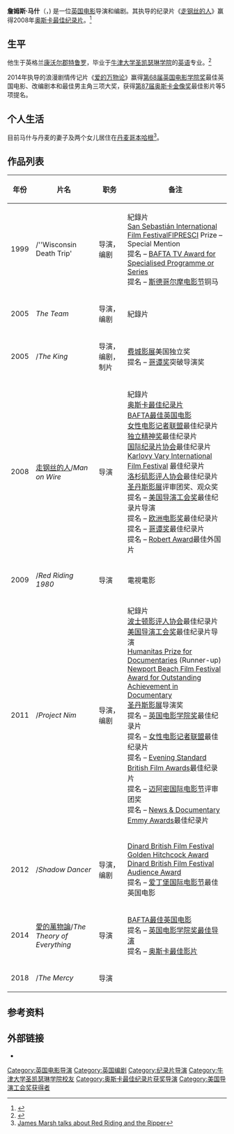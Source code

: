 {{noteTA
|T=zh-tw:詹姆士·馬許;zh-cn:詹姆斯·马什;zh-hk:占士·馬殊;
|G1=Show
|G2=Movie
|1=zh-tw:詹姆士;zh-cn:詹姆斯;zh-hk:占士;
|2=zh-tw:馬許;zh-cn:马什;zh-hk:馬殊;
}}
{{Infobox entertainer
| type             = 導演
| name             = 詹姆士·馬許
| image            = James Marsh seminar (3890686677).jpg
| caption          = 馬許於2009年
| birth_name       = 
| birth_date       = {{Birth date and age|1963|04|30}}
| birth_place      = 英格兰[[康沃尔郡|康沃尔郡]][[特鲁罗|特鲁罗]]
| years_active     = 
| occupation       = 编剧、导演
| alma_mater       = [[牛津大学圣凯瑟琳学院|牛津大学圣凯瑟琳学院]]
| spouse           = 
| children         = 2个女儿
| parents          = 
| other_names      = 
| academyawards    = '''[[奥斯卡最佳纪录片|最佳纪录片]]'''<br>2008年 《[[走钢丝的人|走钢丝的人]]》
}}
'''詹姆斯·马什'''（{{lang-en|'''James Marsh'''}}，{{bd|1963年|4月30日}}) 是一位[[英国电影|英国电影]]导演和编剧。其执导的纪录片《[[走钢丝的人|走钢丝的人]]》赢得2008年[[奥斯卡最佳纪录片|奥斯卡最佳纪录片]]。<ref name="Intelligent Life">{{cite web |url=http://moreintelligentlife.com/blog/simon-willis/qa-james-marsh-film-director |title=THE Q&A: JAMES MARSH, FILM DIRECTOR |date=2013-09-24 |deadurl=yes |archiveurl=https://web.archive.org/web/20130925213919/http://moreintelligentlife.com/blog/simon-willis/qa-james-marsh-film-director |archivedate=2013-09-25 |access-date=2014-11-25 }}</ref>

==生平==
他生于英格兰[[康沃尔郡|康沃尔郡]][[特鲁罗|特鲁罗]]，毕业于[[牛津大学圣凯瑟琳学院|牛津大学圣凯瑟琳学院]]的[[英语|英语]]专业。<ref name="Queens Film Theatre">{{cite web |url=http://www.queensfilmtheatre.com/films/12th-belfast-film-festival-james-marsh/ |title=12TH BELFAST FILM FESTIVAL : JAMES MARSH |date=24 September 2013 |deadurl=yes |archiveurl=https://web.archive.org/web/20130928023248/http://www.queensfilmtheatre.com/films/12th-belfast-film-festival-james-marsh/ |archivedate=2013-09-28 |access-date=2014-11-25 }}</ref>

2014年执导的浪漫剧情传记片《[[爱的万物论|爱的万物论]]》赢得[[第68届英国电影学院奖|第68届英国电影学院奖]]最佳英国电影、改编剧本和最佳男主角三项大奖，获得[[第87届奥斯卡金像奖|第87届奥斯卡金像奖]]最佳影片等5项提名。

==个人生活==
目前马什与丹麦的妻子及两个女儿居住在[[丹麦|丹麦]][[哥本哈根|哥本哈根]]<ref>[http://entertainment.timesonline.co.uk/tol/arts_and_entertainment/tv_and_radio/article5882738.ece James Marsh talks about Red Riding and the Ripper]</ref>。

==作品列表==
{| class="wikitable sortable"
|-
! 年份 !! 片名 !! 职务 !! 备注
|-
| 1999 || {{le|威斯康星死亡之旅|Wisconsin Death Trip (film)}}/''Wisconsin Death Trip' || 导演，编剧 || 紀錄片 <br /> [[San_Sebastián_International_Film_Festival|San Sebastián International Film Festival]]FIPRESCI Prize – Special Mention <br /> 提名 – [[英国电影学院奖|BAFTA TV Award for Specialised Programme or Series]] <br /> 提名 – [[斯德哥尔摩电影节|斯德哥尔摩电影节]]铜马
|-
| 2005 || ''The Team'' || 导演，编剧 || 紀錄片
|-
| 2005 || {{le|上帝的私生子|The King (2005 film)}}/''The King'' || 导演，编剧，制片 || [[费城影展|费城影展]]美国独立奖 <br /> 提名 – [[哥谭奖|哥谭奖]]突破导演奖
|-
| 2008 || [[走钢丝的人|走钢丝的人]]/''Man on Wire'' || 导演 || 紀錄片 <br /> [[奥斯卡最佳纪录片|奥斯卡最佳纪录片]] <br /> [[英国电影学院奖最佳影片|BAFTA最佳英国电影]] <br /> [[女性电影记者联盟|女性电影记者联盟]]最佳纪录片 <br /> [[独立精神奖|独立精神奖]]最佳纪录片 <br /> [[国际纪录片协会|国际纪录片协会]]最佳纪录片<br /> [[Karlovy_Vary_International_Film_Festival|Karlovy Vary International Film Festival]] 最佳纪录片<br /> [[洛杉矶影评人协会|洛杉矶影评人协会]]最佳纪录片 <br /> [[圣丹斯影展|圣丹斯影展]]评审团奖、观众奖<br /> 提名 – [[美国导演工会奖|美国导演工会奖]]最佳纪录片导演 <br /> 提名 – [[欧洲电影奖|欧洲电影奖]]最佳纪录片 <br /> 提名 – [[哥谭奖|哥谭奖]]最佳纪录片 <br /> 提名 – [[Robert_Award|Robert Award]]最佳外国片
|-
| 2009 || {{le|血色迷宮|Red Riding|血色迷宮：1980}}/''Red Riding 1980'' || 导演 || 電視電影
|-
| 2011 || {{le|尼姆的實驗|Project Nim (film)}}/''Project Nim'' || 导演，编剧 || 紀錄片 <br /> [[波士顿影评人协会|波士顿影评人协会]]最佳纪录片 <br /> [[美国导演工会奖|美国导演工会奖]]最佳纪录片导演 <br /> [[Humanitas_Prize|Humanitas Prize for Documentaries]] (Runner-up) <br /> [[Newport_Beach_Film_Festival|Newport Beach Film Festival Award for Outstanding Achievement in Documentary]] <br /> [[圣丹斯影展|圣丹斯影展]]导演奖 <br /> 提名 – [[英国电影学院奖|英国电影学院奖]]最佳纪录片 <br /> 提名 – [[女性电影记者联盟|女性电影记者联盟]]最佳纪录片 <br /> 提名 – [[Evening_Standard_British_Film_Awards|Evening Standard British Film Awards]]最佳纪录片<br /> 提名 – [[迈阿密国际电影节|迈阿密国际电影节]]评审团奖 <br /> 提名 – [[News_&_Documentary_Emmy_Awards|News & Documentary Emmy Awards]]最佳纪录片  
|-
| 2012 || {{le|影子舞者|Shadow Dancer (film)}}/''Shadow Dancer'' || 导演，编剧 || [[Dinard|Dinard British Film Festival Golden Hitchcock Award]] <br /> [[Dinard|Dinard British Film Festival Audience Award]] <br /> 提名 – [[爱丁堡国际电影节|爱丁堡国际电影节]]最佳英国电影
|-
| 2014 || [[愛的萬物論|愛的萬物論]]/''The Theory of Everything'' || 导演 || [[英国电影学院奖最佳影片|BAFTA最佳英国电影]] <br />提名 – [[英国电影学院奖最佳导演|英国电影学院奖最佳导演]]<br />提名 – [[奥斯卡最佳影片|奥斯卡最佳影片]]
|-
| 2018 || {{le|獨帆之聲|The Mercy}}/''The Mercy'' || 导演 ||
|}

==参考资料==
{{reflist}}

==外部链接==
* {{IMDb name | id=1016428 | name=James Marsh}}

{{James Marsh}}
{{Authority control}}
{{DEFAULTSORT:Marsh, James}}
[[Category:英国电影导演|Category:英国电影导演]]
[[Category:英国编剧|Category:英国编剧]]
[[Category:纪录片导演|Category:纪录片导演]]
[[Category:牛津大学圣凯瑟琳学院校友|Category:牛津大学圣凯瑟琳学院校友]]
[[Category:奥斯卡最佳纪录片获奖导演|Category:奥斯卡最佳纪录片获奖导演]]
[[Category:美国导演工会奖获得者|Category:美国导演工会奖获得者]]